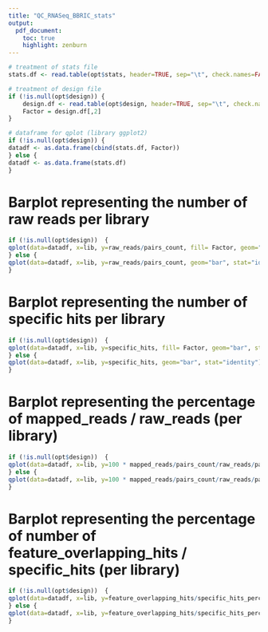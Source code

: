 ```yaml
---
title: "QC_RNASeq_BBRIC_stats"
output: 
  pdf_document:
    toc: true
    highlight: zenburn    
---
```


<!--- ajout d'un saut de page apres le toc --->
\newpage

```r


# treatment of stats file
stats.df <- read.table(opt$stats, header=TRUE, sep="\t", check.names=FALSE)

# treatment of design file
if (!is.null(opt$design)) {
	design.df <- read.table(opt$design, header=TRUE, sep="\t", check.names=FALSE)
	Factor = design.df[,2]
} 

# dataframe for qplot (library ggplot2)
if (!is.null(opt$design)) {
datadf <- as.data.frame(cbind(stats.df, Factor))
} else {
datadf <- as.data.frame(stats.df)
}


```

Barplot representing the number of raw reads per library
=========================================================
```r
if (!is.null(opt$design))  {
qplot(data=datadf, x=lib, y=raw_reads/pairs_count, fill= Factor, geom="bar", stat="identity") + theme(axis.text.x = element_text(angle = 90, hjust = 1))
} else {
qplot(data=datadf, x=lib, y=raw_reads/pairs_count, geom="bar", stat="identity") + theme(axis.text.x = element_text(angle = 90, hjust = 1))
}
```

Barplot representing the number of specific hits per library
============================================================
```r
if (!is.null(opt$design))  {
qplot(data=datadf, x=lib, y=specific_hits, fill= Factor, geom="bar", stat="identity") + theme(axis.text.x = element_text(angle = 90, hjust = 1))
} else {
qplot(data=datadf, x=lib, y=specific_hits, geom="bar", stat="identity") + theme(axis.text.x = element_text(angle = 90, hjust = 1))
}
```

Barplot representing the percentage of mapped_reads / raw_reads (per library)
============================================================================
```r
if (!is.null(opt$design))  {
qplot(data=datadf, x=lib, y=100 * mapped_reads/pairs_count/raw_reads/pairs_count, fill= Factor, geom="bar", stat="identity", ylim=c(0, 100)) + theme(axis.text.x = element_text(angle = 90, hjust = 1)) + ylab("% of mapped_reads / raw_reads")
} else {
qplot(data=datadf, x=lib, y=100 * mapped_reads/pairs_count/raw_reads/pairs_count, geom="bar", stat="identity", ylim=c(0, 100)) + theme(axis.text.x = element_text(angle = 90, hjust = 1)) + ylab("% of mapped_reads / raw_reads")
}
```

Barplot representing the percentage of number of feature_overlapping_hits / specific_hits (per library)
=====================================================================================================

```r
if (!is.null(opt$design))  {
qplot(data=datadf, x=lib, y=feature_overlapping_hits/specific_hits_percent, fill= Factor, geom="bar", stat="identity", ylim=c(0, 100)) + theme(axis.text.x = element_text(angle = 90, hjust = 1)) + ylab("% of feature_overlapping_hits / specific_hits")
} else {
qplot(data=datadf, x=lib, y=feature_overlapping_hits/specific_hits_percent,  geom="bar", stat="identity", ylim=c(0, 100)) + theme(axis.text.x = element_text(angle = 90, hjust = 1)) + ylab("% of feature_overlapping_hits / specific_hits")
}
```

